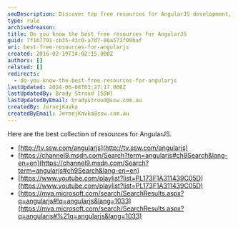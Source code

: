 ```yaml
---
seoDescription: Discover top free resources for AngularJS development, including tutorials, courses, and videos.
type: rule
archivedreason:
title: Do you know the best free resources for AngularJS
guid: 7f1b7701-cb35-43c0-a7d7-86a572f09baf
uri: best-free-resources-for-angularjs
created: 2016-02-19T14:02:15.000Z
authors: []
related: []
redirects:
  - do-you-know-the-best-free-resources-for-angularjs
lastUpdated: 2024-06-08T03:27:17.000Z
lastUpdatedBy: Brady Stroud [SSW]
lastUpdatedByEmail: bradystroud@ssw.com.au
createdBy: JernejKavka
createdByEmail: JernejKavka@ssw.com.au
---
```


Here are the best collection of resources for AngularJS.
* [http://tv.ssw.com/angularjs](http://tv.ssw.com/angularjs)
* [https://channel9.msdn.com/Search?term=angularjs#ch9Search&lang-en=en](https://channel9.msdn.com/Search?term=angularjs#ch9Search&lang-en=en)
* [https://www.youtube.com/playlist?list=PL173F1A311439C05D](https://www.youtube.com/playlist?list=PL173F1A311439C05D)
* [https://mva.microsoft.com/search/SearchResults.aspx?q=angularjs#!q=angularjs&lang=1033](https://mva.microsoft.com/search/SearchResults.aspx?q=angularjs#%21q=angularjs&lang=1033)
